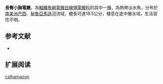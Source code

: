 {{Speciesbox
| name = 長臀小胸電鰻
| image = 
| image_caption = 
| image_width = 250px
| status = NE
| status_system = IUCN3.1
| genus = Sternarchella
| species = calhamazon
| authority = [[Lundberg,_Coz_Fernandes,_Campos_da_Paz_&_Sullivan|Lundberg, Coz Fernandes, Campos da Paz & Sullivan]], 2013
| synonyms = 
}}
'''長臀小胸電鰻'''，為[[輻鰭魚綱|輻鰭魚綱]][[電鰻目|電鰻目]][[線翎電鰻科|線翎電鰻科]]的其中一[[種|種]]，為熱帶淡水魚，分布於[[南美洲|南美洲]][[巴西|巴西]]、[[秘魯|秘魯]][[亞馬遜河|亞馬遜河]]流域，體長可達18.5公分，棲息在底中層水域，生活習性不明。

==参考文献==
*{{FishBase_species|genus=Sternarchella|species=calhamazon|year=2015|month=10}}

== 扩展阅读 ==
{{refbegin}}
{{wikispecies-inline|Sternarchella calhamazon|長臀小胸電鰻}}
{{refend}}
{{Taxonbar|from=Q21035157}}

[[Category:小胸電鰻屬|calhamazon]]